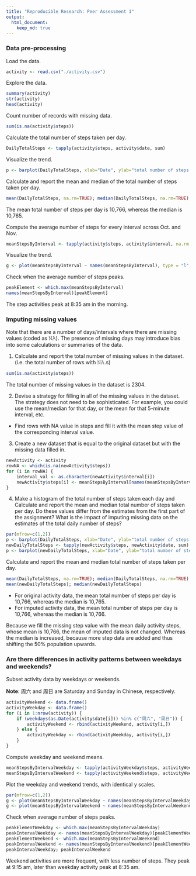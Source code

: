 ```yaml
---
title: "Reproducible Research: Peer Assessment 1"
output: 
  html_document:
    keep_md: true
---
```


### Data pre-processing
Load the data.
```r
activity <- read.csv("./activity.csv")
```
Explore the data.
```r
summary(activity)
str(activity)
head(activity)
```
Count number of records with missing data.
```r
sum(is.na(activity$steps))
```

Calculate the total number of steps taken per day.
```r
DailyTotalSteps <- tapply(activity$steps, activity$date, sum)
```
Visualize the trend.
```r
p <- barplot(DailyTotalSteps, xlab="Date", ylab="total number of steps taken per day")
```

Calculate and report the mean and median of the total number of steps taken per day.
```r
mean(DailyTotalSteps, na.rm=TRUE); median(DailyTotalSteps, na.rm=TRUE)
```
The mean total number of steps per day is 10,766, whereas the median is 10,765.

Compute the average number of steps for every interval across Oct. and Nov.
```r
meanStepsByInterval <- tapply(activity$steps, activity$interval, na.rm = TRUE, mean)
```
Visualize the trend.
```r
g <- plot(meanStepsByInterval ~ names(meanStepsByInterval), type = "l", xlab="5-min Interval/day", ylab="mean number of steps taken per 5-min interval")
```

Check when the average number of steps peaks.
```r
peakElement <- which.max(meanStepsByInterval)
names(meanStepsByInterval)[peakElement]
```
The step activities peak at 8:35 am in the morning.

### Imputing missing values

Note that there are a number of days/intervals where there are missing values (coded as 𝙽𝙰). The presence of missing days may introduce bias into some calculations or summaries of the data.

1. Calculate and report the total number of missing values in the dataset. (i.e. the total number of rows with 𝙽𝙰.s)

```r
sum(is.na(activity$steps))
```
The total number of missing values in the dataset is 2304.

2. Devise a strategy for filling in all of the missing values in the dataset. The strategy does not need to be sophisticated. For example, you could use the mean/median for that day, or the mean for that 5-minute interval, etc.

- Find rows with NA value in steps and fill it with the mean step value of the corresponding interval value.

3. Create a new dataset that is equal to the original dataset but with the missing data filled in.
```r
newActivity <- activity
rowNA <- which(is.na(newActivity$steps))
for (i in rowNA) {
    interval_val <- as.character(newActivity$interval[i])
    newActivity$steps[i] <- meanStepsByInterval[names(meanStepsByInterval)==interval_val]
}
```

4. Make a histogram of the total number of steps taken each day and Calculate and report the mean and median total number of steps taken per day. Do these values differ from the estimates from the first part of the assignment? What is the impact of imputing missing data on the estimates of the total daily number of steps?
```r
par(mfrow=c(1,2))
p <- barplot(DailyTotalSteps, xlab="Date", ylab="total number of steps taken per day, with missing values")
newDailyTotalSteps <- tapply(newActivity$steps, newActivity$date, sum)
p <- barplot(newDailyTotalSteps, xlab="Date", ylab="total number of steps taken per day, with imputed values")
```

Calculate and report the mean and median total number of steps taken per day.
```r
mean(DailyTotalSteps, na.rm=TRUE); median(DailyTotalSteps, na.rm=TRUE)
mean(newDailyTotalSteps); median(newDailyTotalSteps)
```
- For original activity data, the mean total number of steps per day is 10,766, whereas the median is 10,765.
- For imputed activity data, the mean total number of steps per day is 10,766, whereas the median is 10,766.

Because we fill the missing step value with the mean daily activity steps, whose mean is 10,766, the mean of imputed data is not changed. Whereas the median is increased, because more step data are added and thus shifting the 50% population upwards.

### Are there differences in activity patterns between weekdays and weekends?
Subset activity data by weekdays or weekends.

**Note**: 周六 and 周日 are Saturday and Sunday in Chinese, respectively.
```r
activityWeekend <- data.frame()
activityWeekday <- data.frame()
for (i in 1:nrow(activity)) {
    if (weekdays(as.Date(activity$date[i])) %in% c("周六", "周日")) {
        activityWeekend <- rbind(activityWeekend, activity[i,])
    } else {
        activityWeekday <- rbind(activityWeekday, activity[i,])
    }
}
```
Compute weekday and weekend means.
```r
meanStepsByIntervalWeekday <- tapply(activityWeekday$steps, activityWeekday$interval, na.rm = TRUE, mean)
meanStepsByIntervalWeekend <- tapply(activityWeekend$steps, activityWeekend$interval, na.rm = TRUE, mean)
```
Plot the weekday and weekend trends, with identical y scales.
```r
par(mfrow=c(1,2))
g <- plot(meanStepsByIntervalWeekday ~ names(meanStepsByIntervalWeekday), ylim=c(0,250), type = "l", xlab="5-min Interval/day", ylab="mean number of steps taken per 5-min interval on weekdays")
g <- plot(meanStepsByIntervalWeekend ~ names(meanStepsByIntervalWeekend), ylim=c(0,250), type = "l", xlab="5-min Interval/day", ylab="mean number of steps taken per 5-min interval on weekends")
```

Check when average number of steps peaks.
```r
peakElementWeekday <- which.max(meanStepsByIntervalWeekday)
peakIntervalWeekday <- names(meanStepsByIntervalWeekday)[peakElementWeekday]
peakElementWeekend <- which.max(meanStepsByIntervalWeekend)
peakIntervalWeekend <- names(meanStepsByIntervalWeekend)[peakElementWeekend]
peakIntervalWeekday; peakIntervalWeekend
```
Weekend activities are more frequent, with less number of steps. They peak at 9:15 am, later than weekday activity peak at 8:35 am. 